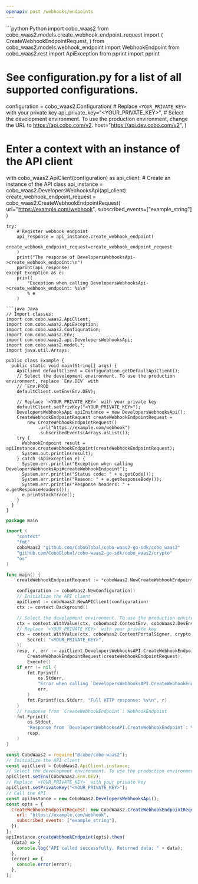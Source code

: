 ```yaml
---
openapi: post /webhooks/endpoints
---
```


<RequestExample>
```python Python
import cobo_waas2
from cobo_waas2.models.create_webhook_endpoint_request import (
    CreateWebhookEndpointRequest,
)
from cobo_waas2.models.webhook_endpoint import WebhookEndpoint
from cobo_waas2.rest import ApiException
from pprint import pprint

# See configuration.py for a list of all supported configurations.
configuration = cobo_waas2.Configuration(
    # Replace `<YOUR_PRIVATE_KEY>` with your private key
    api_private_key="<YOUR_PRIVATE_KEY>",
    # Select the development environment. To use the production environment, change the URL to https://api.cobo.com/v2.
    host="https://api.dev.cobo.com/v2",
)
# Enter a context with an instance of the API client
with cobo_waas2.ApiClient(configuration) as api_client:
    # Create an instance of the API class
    api_instance = cobo_waas2.DevelopersWebhooksApi(api_client)
    create_webhook_endpoint_request = cobo_waas2.CreateWebhookEndpointRequest(
        url="https://example.com/webhook", subscribed_events=["example_string"]
    )

    try:
        # Register webhook endpoint
        api_response = api_instance.create_webhook_endpoint(
            create_webhook_endpoint_request=create_webhook_endpoint_request
        )
        print("The response of DevelopersWebhooksApi->create_webhook_endpoint:\n")
        pprint(api_response)
    except Exception as e:
        print(
            "Exception when calling DevelopersWebhooksApi->create_webhook_endpoint: %s\n"
            % e
        )

```
```java Java
// Import classes:
import com.cobo.waas2.ApiClient;
import com.cobo.waas2.ApiException;
import com.cobo.waas2.Configuration;
import com.cobo.waas2.Env;
import com.cobo.waas2.api.DevelopersWebhooksApi;
import com.cobo.waas2.model.*;
import java.util.Arrays;

public class Example {
  public static void main(String[] args) {
    ApiClient defaultClient = Configuration.getDefaultApiClient();
    // Select the development environment. To use the production environment, replace `Env.DEV` with
    // `Env.PROD
    defaultClient.setEnv(Env.DEV);

    // Replace `<YOUR_PRIVATE_KEY>` with your private key
    defaultClient.setPrivKey("<YOUR_PRIVATE_KEY>");
    DevelopersWebhooksApi apiInstance = new DevelopersWebhooksApi();
    CreateWebhookEndpointRequest createWebhookEndpointRequest =
        new CreateWebhookEndpointRequest()
            .url("https://example.com/webhook")
            .subscribedEvents(Arrays.asList());
    try {
      WebhookEndpoint result = apiInstance.createWebhookEndpoint(createWebhookEndpointRequest);
      System.out.println(result);
    } catch (ApiException e) {
      System.err.println("Exception when calling DevelopersWebhooksApi#createWebhookEndpoint");
      System.err.println("Status code: " + e.getCode());
      System.err.println("Reason: " + e.getResponseBody());
      System.err.println("Response headers: " + e.getResponseHeaders());
      e.printStackTrace();
    }
  }
}

```
```go Go
package main

import (
	"context"
	"fmt"
	coboWaas2 "github.com/CoboGlobal/cobo-waas2-go-sdk/cobo_waas2"
	"github.com/CoboGlobal/cobo-waas2-go-sdk/cobo_waas2/crypto"
	"os"
)

func main() {
	createWebhookEndpointRequest := *coboWaas2.NewCreateWebhookEndpointRequest("https://example.com/webhook", []coboWaas2.WebhookEventType{coboWaas2.WebhookEventType("wallets.transaction.created")})

	configuration := coboWaas2.NewConfiguration()
	// Initialize the API client
	apiClient := coboWaas2.NewAPIClient(configuration)
	ctx := context.Background()

	// Select the development environment. To use the production environment, replace coboWaas2.DevEnv with coboWaas2.ProdEnv
	ctx = context.WithValue(ctx, coboWaas2.ContextEnv, coboWaas2.DevEnv)
	// Replace `<YOUR_PRIVATE_KEY>` with your private key
	ctx = context.WithValue(ctx, coboWaas2.ContextPortalSigner, crypto.Ed25519Signer{
		Secret: "<YOUR_PRIVATE_KEY>",
	})
	resp, r, err := apiClient.DevelopersWebhooksAPI.CreateWebhookEndpoint(ctx).
		CreateWebhookEndpointRequest(createWebhookEndpointRequest).
		Execute()
	if err != nil {
		fmt.Fprintf(
			os.Stderr,
			"Error when calling `DevelopersWebhooksAPI.CreateWebhookEndpoint``: %v\n",
			err,
		)
		fmt.Fprintf(os.Stderr, "Full HTTP response: %v\n", r)
	}
	// response from `CreateWebhookEndpoint`: WebhookEndpoint
	fmt.Fprintf(
		os.Stdout,
		"Response from `DevelopersWebhooksAPI.CreateWebhookEndpoint`: %v\n",
		resp,
	)
}

```
```javascript JavaScript
const CoboWaas2 = require("@cobo/cobo-waas2");
// Initialize the API client
const apiClient = CoboWaas2.ApiClient.instance;
// Select the development environment. To use the production environment, replace `Env.DEV` with `Env.PROD`
apiClient.setEnv(CoboWaas2.Env.DEV);
// Replace `<YOUR_PRIVATE_KEY>` with your private key
apiClient.setPrivateKey("<YOUR_PRIVATE_KEY>");
// Call the API
const apiInstance = new CoboWaas2.DevelopersWebhooksApi();
const opts = {
  CreateWebhookEndpointRequest: new CoboWaas2.CreateWebhookEndpointRequest({
    url: "https://example.com/webhook",
    subscribed_events: ["example_string"],
  }),
};
apiInstance.createWebhookEndpoint(opts).then(
  (data) => {
    console.log("API called successfully. Returned data: " + data);
  },
  (error) => {
    console.error(error);
  },
);

```
</RequestExample>